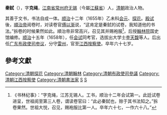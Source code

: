 '''秦鉽'''（{{bd|1621年||1687年|catIdx=Q秦}}），字'''克绳'''，[[江南省|江南省]][[常州府|常州府]][[无锡|无锡]]（今屬[[江蘇省|江蘇省]]）人，[[清朝|清朝]]政治人物。

其善于文书，书法自成一体。[[顺治|顺治]]十二年（1655年）乙未科[[会元|会元]]、[[探花|探花]]。[[殿试|殿试]]後，[[順治帝|順治帝]]阅卷时，对读卷官[[傅以渐|傅以渐]]说，“这肯定是秦鉽的试卷，我知道他的书法。”拆卷的时候果然如此。順治帝非常高兴，召见其并赐袍服<ref>《书林纪事》：“字克绳，江苏无锡人。工书，顺治十二年会试第一。此廷试卷进呈，世祖阅至第三人卷，谓读卷官曰：“此必秦鉽也，赊于其书法知之。”拆卷果然。世祖大悦，召见，赐袍服比第一人。卒年六十七，一作六十八。”</ref>，后授[[翰林院|翰林院]]国史馆编修。[[顺治|顺治]]十五年（1658年），任[[会试|会试]]同考官，选拔出大学士[[李天馥|李天馥]]等人。后出任[[广东|广东]][[布政使司|布政使司]][[参议|参议]]，分守[[雷州|雷州]]，官至[[江西|江西]][[按察使|按察使]]。卒年六十七岁。

==參考文獻==
{{wikisource|池北偶談/卷一}}
<div class="references-small">
<references></references>
</div>

{{清朝人物小作品}}
{{順治十二年乙未科殿試金榜}}
{{DEFAULTSORT:Qin秦}}
[[Category:清朝探花|Category:清朝探花]]
[[Category:清朝翰林|Category:清朝翰林]]
[[Category:清朝布政使司參議|Category:清朝布政使司參議]]
[[Category:清朝江西按察使|Category:清朝江西按察使]]
[[Category:清朝書法家|Category:清朝書法家]]
[[Category:無錫錫山秦氏|S]]
[[Category:秦姓|S]]